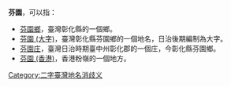 {{noteTA　
|1 = zh-cn:庄; zh-hk:庄; zh-tw:庄;
}}
'''芬園'''，可以指：
*[[芬園鄉|芬園鄉]]，臺灣彰化縣的一個鄉。
*[[芬園_(大字)|芬園 (大字)]]，臺灣彰化縣芬園鄉的一個地名，日治後期編制為大字。
*[[芬園庄|芬園庄]]，臺灣日治時期臺中州彰化郡的一個庄，今彰化縣芬園鄉。
*[[芬園_(香港)|芬園 (香港)]]，香港粉嶺的一個地方。
{{disambig}}
[[Category:二字臺灣地名消歧义|Category:二字臺灣地名消歧义]]